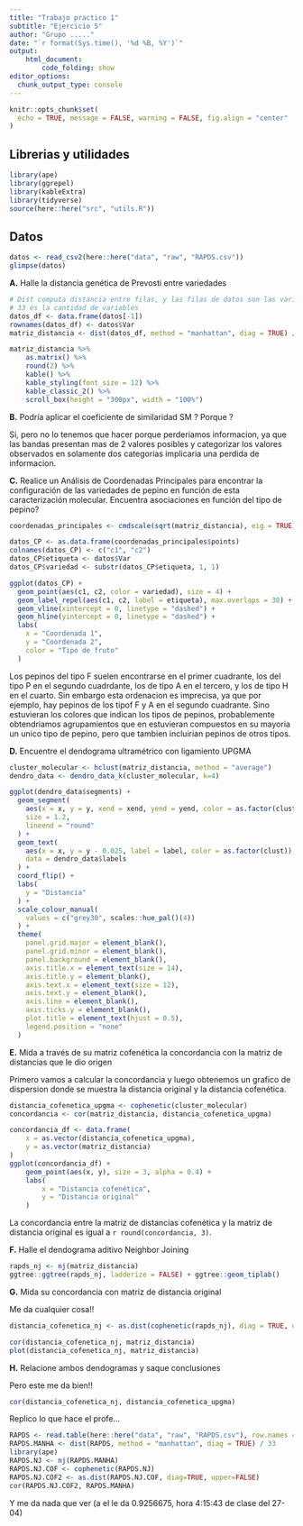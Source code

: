 ```yaml
---
title: "Trabajo practico 1"
subtitle: "Ejercicio 5"
author: "Grupo ....."
date: "`r format(Sys.time(), '%d %B, %Y')`"
output: 
    html_document:
        code_folding: show
editor_options: 
  chunk_output_type: console
---
```


```r
knitr::opts_chunk$set(
  echo = TRUE, message = FALSE, warning = FALSE, fig.align = "center"
)
```

## Librerias y utilidades

```r
library(ape)
library(ggrepel)
library(kableExtra)
library(tidyverse)
source(here::here("src", "utils.R"))
```

## Datos

```r
datos <- read_csv2(here::here("data", "raw", "RAPDS.csv"))
glimpse(datos)
```

**A.** Halle la distancia genética de Prevosti entre variedades

```r
# Dist computa distancia entre filas, y las filas de datos son las variedades.
# 33 es la cantidad de variables
datos_df <- data.frame(datos[-1])
rownames(datos_df) <- datos$Var
matriz_distancia <- dist(datos_df, method = "manhattan", diag = TRUE) / 33
```

```r
matriz_distancia %>% 
    as.matrix() %>%
    round(2) %>% 
    kable() %>% 
    kable_styling(font_size = 12) %>% 
    kable_classic_2() %>%
    scroll_box(height = "300px", width = "100%")
```

**B.** Podría aplicar el coeficiente de similaridad SM ? Porque ?

Si, pero no lo tenemos que hacer porque perderiamos informacion, ya que las 
bandas presentan mas de 2 valores posibles y categorizar los valores observados
en solamente dos categorias implicaria una perdida de informacion.

**C.** Realice un Análisis de Coordenadas Principales para encontrar la 
configuración de las variedades de pepino en función de esta caracterización
molecular. Encuentra asociaciones en función del tipo de pepino?

```r
coordenadas_principales <- cmdscale(sqrt(matriz_distancia), eig = TRUE)

datos_CP <- as.data.frame(coordenadas_principales$points)
colnames(datos_CP) <- c("c1", "c2")
datos_CP$etiqueta <- datos$Var
datos_CP$variedad <- substr(datos_CP$etiqueta, 1, 1)
```

```r
ggplot(datos_CP) + 
  geom_point(aes(c1, c2, color = variedad), size = 4) + 
  geom_label_repel(aes(c1, c2, label = etiqueta), max.overlaps = 30) + 
  geom_vline(xintercept = 0, linetype = "dashed") + 
  geom_hline(yintercept = 0, linetype = "dashed") + 
  labs(
    x = "Coordenada 1",
    y = "Coordenada 2",
    color = "Tipo de fruto"
  )
```

Los pepinos del tipo F suelen encontrarse en el primer cuadrante, los del tipo
P en el segundo cuadrdante, los de tipo A en el tercero, y los de tipo H en el
cuarto. Sin embargo esta ordenacion es imprecisa, ya que por ejemplo, hay 
pepinos de los tipof F y A en el segundo cuadrante. Sino estuvieran los colores
que indican los tipos de pepinos, probablemente obtendriamos agrupamientos que 
en estuvieran compuestos en su mayoria un unico tipo de pepino, pero que tambien
incluirian pepinos de otros tipos.

**D.**  Encuentre el dendograma ultramétrico con ligamiento UPGMA

```r
cluster_molecular <- hclust(matriz_distancia, method = "average")
dendro_data <- dendro_data_k(cluster_molecular, k=4)
```

```r
ggplot(dendro_data$segments) + 
  geom_segment(
    aes(x = x, y = y, xend = xend, yend = yend, color = as.factor(clust)),
    size = 1.2,
    lineend = "round"
  ) + 
  geom_text(
    aes(x = x, y = y - 0.025, label = label, color = as.factor(clust)), 
    data = dendro_data$labels
  ) + 
  coord_flip() + 
  labs(
    y = "Distancia"
  ) + 
  scale_colour_manual(
    values = c("grey30", scales::hue_pal()(4))
  ) + 
  theme(
    panel.grid.major = element_blank(), 
    panel.grid.minor = element_blank(), 
    panel.background = element_blank(),
    axis.title.x = element_text(size = 14), 
    axis.title.y = element_blank(), 
    axis.text.x = element_text(size = 12),
    axis.text.y = element_blank(), 
    axis.line = element_blank(), 
    axis.ticks.y = element_blank(),
    plot.title = element_text(hjust = 0.5),
    legend.position = "none"
  )
```


**E.** Mida a través de su matriz cofenética la concordancia con la matriz de 
distancias que le dio origen

Primero vamos a calcular la concordancia y luego obtenemos un grafico de
dispersion donde se muestra la distancia original y la distancia cofenética.

```r
distancia_cofenetica_upgma <- cophenetic(cluster_molecular)
concordancia <- cor(matriz_distancia, distancia_cofenetica_upgma)
```

```r
concordancia_df <- data.frame(
    x = as.vector(distancia_cofenetica_upgma),
    y = as.vector(matriz_distancia)
)
ggplot(concordancia_df) + 
    geom_point(aes(x, y), size = 3, alpha = 0.4) + 
    labs(
        x = "Distancia cofenética",
        y = "Distancia original"
    )
```

La concordancia entre la matriz de distancias cofenética y la matriz de 
distancia original es igual  a `r round(concordancia, 3)`.

**F.** Halle el dendograma aditivo Neighbor Joining

```r
rapds_nj <- nj(matriz_distancia)
ggtree::ggtree(rapds_nj, ladderize = FALSE) + ggtree::geom_tiplab()
```

**G.** Mida su concordancia con matriz de distancia original

Me da cualquier cosa!!

```r
distancia_cofenetica_nj <- as.dist(cophenetic(rapds_nj), diag = TRUE, upper = FALSE)
```


```r
cor(distancia_cofenetica_nj, matriz_distancia)
plot(distancia_cofenetica_nj, matriz_distancia)
```

**H.** Relacione ambos dendogramas y saque conclusiones

Pero este me da bien!!

```r
cor(distancia_cofenetica_nj, distancia_cofenetica_upgma)
```

Replico lo que hace el profe... 

```r
RAPDS <- read.table(here::here("data", "raw", "RAPDS.csv"), row.names = 1, sep = ";", dec = ",", header = TRUE)
RAPDS.MANHA <- dist(RAPDS, method = "manhattan", diag = TRUE) / 33
library(ape)
RAPDS.NJ <- nj(RAPDS.MANHA)
RAPDS.NJ.COF <- cophenetic(RAPDS.NJ)
RAPDS.NJ.COF2 <- as.dist(RAPDS.NJ.COF, diag=TRUE, upper=FALSE)
cor(RAPDS.NJ.COF2, RAPDS.MANHA)
```

Y me da nada que ver (a el le da 0.9256675, hora 4:15:43 de clase del 27-04)


